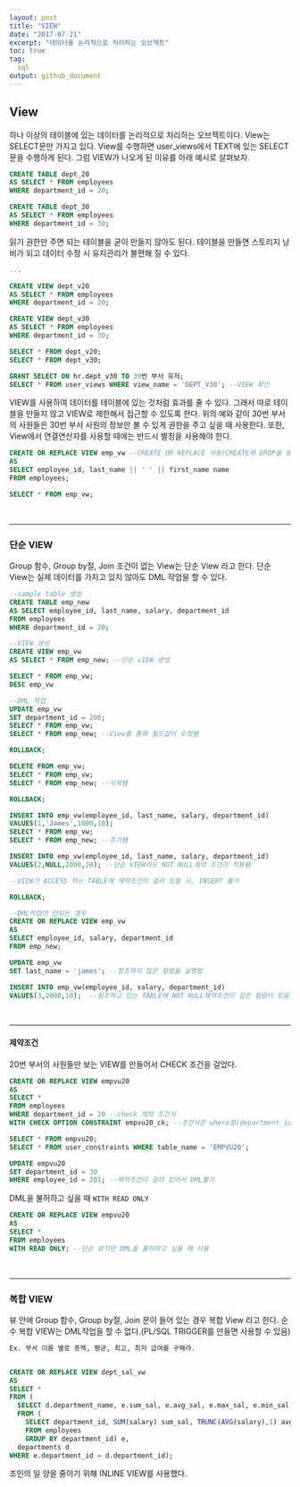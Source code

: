 ```yaml
---
layout: post
title: "VIEW"
date: "2017-07-21"
excerpt: "데이터를 논리적으로 처리하는 오브젝트"
toc: true
tag:
  sql
output: github_document
---
```


## View

하나 이상의 테이블에 있는 데이터를 논리적으로 처리하는 오브젝트이다. View는 SELECT문만 가지고 있다. View를 수행하면 user_views에서 TEXT에 있는 SELECT 문을 수행하게 된다. 그럼 VIEW가 나오게 된 이유를 아래 예시로 살펴보자.

```sql
CREATE TABLE dept_20
AS SELECT * FROM employees
WHERE department_id = 20;

CREATE TABLE dept_30
AS SELECT * FROM employees
WHERE department_id = 30;
```

읽기 권한만 주면 되는 테이블을 굳이 만들지 않아도 된다. 테이블을 만들면 스토리지 낭비가 되고 데이터 수정 시 유지관리가 불편해 질 수 있다.

```sql
...

CREATE VIEW dept_v20
AS SELECT * FROM employees
WHERE department_id = 20;

CREATE VIEW dept_v30
AS SELECT * FROM employees
WHERE department_id = 30;

SELECT * FROM dept_v20;
SELECT * FROM dept_v30;

GRANT SELECT ON hr.dept_v30 TO 30번 부서 유저;
SELECT * FROM user_views WHERE view_name = 'DEPT_V30'; --VIEW 확인
```

VIEW를 사용하여 데이터를 테이블에 있는 것처럼 효과를 줄 수 있다. 그래서 따로 테이블을 만들지 않고 VIEW로 제한해서 접근할 수 있도록 한다. 위의 예와 같이 30번 부서의 사원들은 30번 부서 사원의 정보만 볼 수 있게 권한을 주고 싶을 때 사용한다. 또한, View에서 연결연산자를 사용할 때에는 반드시 별칭을 사용해야 한다.

```sql
CREATE OR REPLACE VIEW emp_vw --CREATE OR REPLACE 사용(CREATE와 DROP을 동시에 할 수 있음)
AS 
SELECT employee_id, last_name || ' ' || first_name name
FROM employees;

SELECT * FROM emp_vw;
```

<BR>

***

### 단순 VIEW

Group 함수, Group by절, Join 조건이 없는 View는 단순 View 라고 한다. 단순 View는 실제 데이터를 가지고 있지 않아도 DML 작업을 할 수 있다.


```sql
--sample table 생성
CREATE TABLE emp_new
AS SELECT employee_id, last_name, salary, department_id
FROM employees
WHERE department_id = 20;

--VIEW 생성
CREATE VIEW emp_vw
AS SELECT * FROM emp_new; --단순 vIEW 생성

SELECT * FROM emp_vw;
DESC emp_vw

--DML 작업
UPDATE emp_vw
SET department_id = 200;
SELECT * FROM emp_vw; 
SELECT * FROM emp_new; --View를 통해 필드값이 수정됌

ROLLBACK;

DELETE FROM emp_vw;
SELECT * FROM emp_vw; 
SELECT * FROM emp_new; --삭제됌

ROLLBACK;

INSERT INTO emp_vw(employee_id, last_name, salary, department_id)
VALUES(1,'James',1000,10);
SELECT * FROM emp_vw; 
SELECT * FROM emp_new; --추가됌

INSERT INTO emp_vw(employee_id, last_name, salary, department_id)
VALUES(2,NULL,2000,20); --단순 VIEW라도 NOT NULL제약 조건이 적용됌

--VIEW가 ACCESS 하는 TABLE에 제약조건이 걸려 있을 시, INSERT 불가

ROLLBACK;

--DML작업이 안되는 경우
CREATE OR REPLACE VIEW emp_vw
AS 
SELECT employee_id, salary, department_id
FROM emp_new;

UPDATE emp_vw
SET last_name = 'james'; --참조하지 않은 컬럼을 실행함

INSERT INTO emp_vw(employee_id, salary, department_id)
VALUES(3,2000,10);  --참조하고 있는 TABLE에 NOT NULL제약조건이 걸린 컬럼이 있음
```

<br>

***

#### 제약조건

20번 부서의 사원들만 보는 VIEW를 만들어서 CHECK 조건을 걸었다.

```sql
CREATE OR REPLACE VIEW empvu20
AS 
SELECT *
FROM employees
WHERE department_id = 20 --check 제약 조건식
WITH CHECK OPTION CONSTRAINT empvu20_ck; --조건식은 where절(department_id = 20)

SELECT * FROM empvu20;
SELECT * FROM user_constraints WHERE table_name = 'EMPVU20';

UPDATE empvu20
SET department_id = 30
WHERE employee_id = 201; --제약조건이 걸려 있어서 DML불가
```

DML을 불허하고 싶을 때 `WITH READ ONLY`


```sql
CREATE OR REPLACE VIEW empvu20
AS 
SELECT *
FROM employees
WITH READ ONLY; --단순 뷰지만 DML을 불허하고 싶을 때 사용
```

<BR>

***

### 복합 VIEW

뷰 안에 Group 함수, Group by절, Join 문이 들어 있는 경우 복합 View 라고 한다. 순수 복합 VIEW는 DML작업을 할 수 없다.(PL/SQL TRIGGER를 만들면 사용할 수 있음)

```sql
Ex. 부서 이름 별로 총액, 평균, 최고, 최저 급여를 구해라.


CREATE OR REPLACE VIEW dept_sal_vw
AS
SELECT *
FROM (
  SELECT d.department_name, e.sum_sal, e.avg_sal, e.max_sal, e.min_sal
  FROM (
    SELECT department_id, SUM(salary) sum_sal, TRUNC(AVG(salary),1) avg_sal, MAX(salary) max_sal, MIN(salary) min_sal
    FROM employees
    GROUP BY department_id) e,
  departments d
WHERE e.department_id = d.department_id);
```

조인의 일 양을 줄이기 위해 INLINE VIEW를 사용했다.